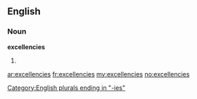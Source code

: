 ==English==

===Noun===
'''excellencies'''

# {{plural of|[[excellency]]}}

[[Category:English plurals ending in "-ies"]]

[[ar:excellencies]]
[[fr:excellencies]]
[[my:excellencies]]
[[no:excellencies]]
